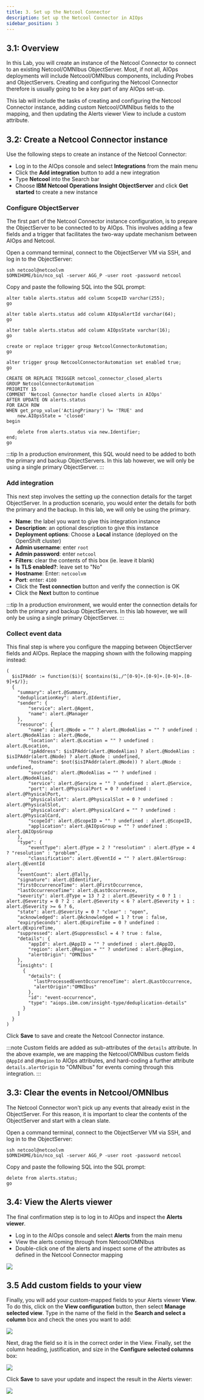 ```yaml
---
title: 3. Set up the Netcool Connector
description: Set up the Netcool Connector in AIOps
sidebar_position: 3
---
```


## 3.1: Overview

In this Lab, you will create an instance of the Netcool Connector to connect to an existing Netcool/OMNIbus ObjectServer. Most, if not all, AIOps deployments will include Netcool/OMNIbus components, including Probes and ObjectServers. Creating and configuring the Netcool Connector therefore is usually going to be a key part of any AIOps set-up.

This lab will include the tasks of creating and configuring the Netcool Connector instance, adding custom Netcool/OMNIbus fields to the mapping, and then updating the Alerts viewer View to include a custom attribute.

## 3.2: Create a Netcool Connector instance

Use the following steps to create an instance of the Netcool Connector:

- Log in to the AIOps console and select **Integrations** from the main menu
- Click the **Add integration** button to add a new integration
- Type **Netcool** into the Search bar
- Choose **IBM Netcool Operations Insight ObjectServer** and click **Get started** to create a new instance

### Configure ObjectServer

The first part of the Netcool Connector instance configuration, is to prepare the ObjectServer to be connected to by AIOps. This involves adding a few fields and a trigger that facilitates the two-way update mechanism between AIOps and Netcool.

Open a command terminal, connect to the ObjectServer VM via SSH, and log in to the ObjectServer:
```
ssh netcool@netcoolvm
$OMNIHOME/bin/nco_sql -server AGG_P -user root -password netcool
```

Copy and paste the following SQL into the SQL prompt:
```
alter table alerts.status add column ScopeID varchar(255);
go

alter table alerts.status add column AIOpsAlertId varchar(64);
go

alter table alerts.status add column AIOpsState varchar(16);
go

create or replace trigger group NetcoolConnectorAutomation;
go

alter trigger group NetcoolConnectorAutomation set enabled true;
go

CREATE OR REPLACE TRIGGER netcool_connector_closed_alerts
GROUP NetcoolConnectorAutomation
PRIORITY 15
COMMENT 'Netcool Connector handle closed alerts in AIOps'
AFTER UPDATE ON alerts.status
FOR EACH ROW
WHEN get_prop_value('ActingPrimary') %= 'TRUE' and
	new.AIOpsState = 'closed'
begin

	delete from alerts.status via new.Identifier;
end;
go
```

:::tip
In a production environment, this SQL would need to be added to both the primary and backup ObjectServers. In this lab however, we will only be using a single primary ObjectServer.
:::

### Add integration

This next step involves the setting up the connection details for the target ObjectServer. In a production scenario, you would enter the details for both the primary and the backup. In this lab, we will only be using the primary.

- **Name**: the label you want to give this integration instance
- **Description**: an optional description to give this instance
- **Deployment options**: Choose a **Local** instance (deployed on the OpenShift cluster)
- **Admin username**: enter `root`
- **Admin password**: enter `netcool`
- **Filters**: clear the contents of this box (ie. leave it blank)
- **Is TLS enabled?**: leave set to "No"
- **Hostname**: Enter: `netcoolvm`
- **Port**: enter: `4100`
- Click the **Test connection** button and verify the connection is OK
- Click the **Next** button to continue

:::tip
In a production environment, we would enter the connection details for both the primary and backup ObjectServers. In this lab however, we will only be using a single primary ObjectServer.
:::

### Collect event data

This final step is where you configure the mapping between ObjectServer fields and AIOps. Replace the mapping shown with the following mapping instead:

```
(
  $isIPAddr := function($i){ $contains($i,/^[0-9]+.[0-9]+.[0-9]+.[0-9]+$/)};
  { 
    "summary": alert.@Summary,
    "deduplicationKey": alert.@Identifier,
    "sender": {
        "service": alert.@Agent,
        "name": alert.@Manager
    },
    "resource": {
        "name": alert.@Node = "" ? alert.@NodeAlias = "" ? undefined : alert.@NodeAlias : alert.@Node,
        "location": alert.@Location = "" ? undefined : alert.@Location,
        "ipAddress": $isIPAddr(alert.@NodeAlias) ? alert.@NodeAlias : $isIPAddr(alert.@Node) ? alert.@Node : undefined,
        "hostname": $not($isIPAddr(alert.@Node)) ? alert.@Node : undefined,
        "sourceId": alert.@NodeAlias = "" ? undefined : alert.@NodeAlias,
        "service": alert.@Service = "" ? undefined : alert.@Service,
        "port": alert.@PhysicalPort = 0 ? undefined : alert.@PhysicalPort,
        "physicalslot": alert.@PhysicalSlot = 0 ? undefined : alert.@PhysicalSlot,
        "physicalcard": alert.@PhysicalCard = "" ? undefined : alert.@PhysicalCard,
        "scopeId": alert.@ScopeID = "" ? undefined : alert.@ScopeID,
        "application": alert.@AIOpsGroup = "" ? undefined : alert.@AIOpsGroup
    },
    "type": {
        "eventType": alert.@Type = 2 ? "resolution" : alert.@Type = 4 ? "resolution" : "problem",
        "classification": alert.@EventId = "" ? alert.@AlertGroup: alert.@EventId
    },
    "eventCount": alert.@Tally,
    "signature": alert.@Identifier,
    "firstOccurrenceTime": alert.@FirstOccurrence,
    "lastOccurrenceTime": alert.@LastOccurrence,
    "severity": alert.@Type = 13 ? 2 : alert.@Severity < 0 ? 1 : alert.@Severity = 0 ? 2 : alert.@Severity < 6 ? alert.@Severity + 1 : alert.@Severity >= 6 ? 6,
    "state": alert.@Severity = 0 ? "clear" : "open",
    "acknowledged": alert.@Acknowledged = 1 ? true : false,
    "expirySeconds": alert.@ExpireTime = 0 ? undefined : alert.@ExpireTime,
    "suppressed": alert.@SuppressEscl = 4 ? true : false,
    "details": {
        "appId": alert.@AppID = "" ? undefined : alert.@AppID,
        "region": alert.@Region = "" ? undefined : alert.@Region,
        "alertOrigin": "OMNIbus"
    },
    "insights": [
      {
        "details": {
          "lastProcessedEventOccurrenceTime": alert.@LastOccurrence,
          "alertOrigin":"OMNIbus"
        },
        "id": "event-occurrence",
        "type": "aiops.ibm.com/insight-type/deduplication-details"
      }
    ]
  }
)
```

Click **Save** to save and create the Netcool Connector instance.

:::note
Custom fields are added as sub-attributes of the `details` attribute. In the above example, we are mapping the Netcool/OMNIbus custom fields `@AppId` and `@Region` to AIOps attributes, and hard-coding a further attribute `details.alertOrigin` to "OMNIbus" for events coming through this integration.
:::

## 3.3: Clear the events in Netcool/OMNIbus

The Netcool Connector won't pick up any events that already exist in the ObjectServer. For this reason, it is important to clear the contents of the ObjectServer and start with a clean slate.

Open a command terminal, connect to the ObjectServer VM via SSH, and log in to the ObjectServer:
```
ssh netcool@netcoolvm
$OMNIHOME/bin/nco_sql -server AGG_P -user root -password netcool
```

Copy and paste the following SQL into the SQL prompt:
```
delete from alerts.status;
go
```

## 3.4: View the Alerts viewer

The final confirmation step is to log in to AIOps and inspect the **Alerts viewer**.

- Log in to the AIOps console and select **Alerts** from the main menu
- View the alerts coming through from Netcool/OMNIbus
- Double-click one of the alerts and inspect some of the attributes as defined in the Netcool Connector mapping

![](images/alerts_viewer.png)

## 3.5 Add custom fields to your view

Finally, you will add your custom-mapped fields to your Alerts viewer **View**. To do this, click on the **View configuration** button, then select **Manage selected view**. Type in the name of the field in the **Search and select a column** box and check the ones you want to add:

![](images/search_field.png)

Next, drag the field so it is in the correct order in the View. Finally, set the column heading, justification, and size in the **Configure selected columns** box:

![](images/add_field.png)

Click **Save** to save your update and inspect the result in the Alerts viewer:

![](images/alert_viewer_custom_field.png)
